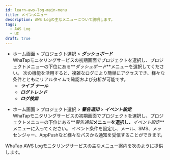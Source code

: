 ```yaml
---
id: learn-aws-log-main-menu
title: メインメニュー
description: AWS Logの主なメニューについて説明します。
tags:
  - AWS Log
  - UI
draft: true
---
```


-   ホーム画面 > プロジェクト選択 > **_ダッシュボード_**\
    WhaTapモニタリングサービスの初期画面でプロジェクトを選択し、プロジェクトメニューの下位にある**_ダッシュボード_**メニューを選択してください。 次の機能を活用すると、複雑なログにより簡単にアクセスでき、様々な条件とともにリアルタイムで確認および分析が可能です。 
    -   **_ライブ テール_**
    -   **_ログトレンド_**
    -   **_ログ検索_**

<!-- * ***설정*** -->

-   ホーム画面 > プロジェクト選択 > **_警告通知_** > **_イベント設定_**\
    WhaTapモニタリングサービスの初期画面でプロジェクトを選択し、プロジェクトメニューの下位にある**_警告通知_**メニューを選択し、**_イベント設定_**メニューに入ってください。 イベント条件を設定し、メール、SMS、メッセンジャー、AppPushなど様々なパスから通知を受信することができます。

WhaTap AWS Logモニタリングサービスの主なメニュー案内を次のように提供します。


<DocCardList/>

